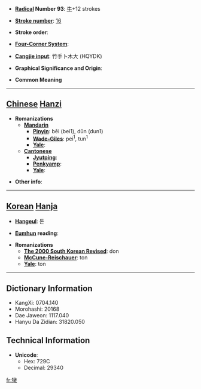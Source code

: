 * '''[[Wiktionary:Chinese radical index| Radical]] Number 93''': [[Wiktionary:Chinese radical index 牛|牛]]+12 strokes

* '''[[Wiktionary:Chinese total strokes index|Stroke number]]''': [[Wiktionary:Chinese total strokes index 16|16]]

* '''Stroke order''': 

* '''[[Wiktionary:Chinese four corner index|Four-Corner System]]''': 

* '''[[Wiktionary:Chinese Cangjie index|Cangjie input]]''': 竹手卜木大 (HQYDK)

* '''Graphical Significance and Origin''': 

* '''Common Meaning'''

----

== [[Chinese]] [[Hanzi]] ==

* '''Romanizations'''
** '''[[Mandarin]]'''
*** '''[[Pinyin]]''': bēi (bei1), dūn (dun1)
*** '''[[Wade-Giles]]''': pei<sup>1</sup>, tun<sup>1</sup>
*** '''[[Yale]]''': 
** '''[[Cantonese]]'''
*** '''[[Jyutping]]''':
*** '''[[Penkyamp]]''': 
*** '''[[Yale]]''': 

* '''Other info''': 

----

== [[Korean]] [[Hanja]] ==

* '''[[Hangeul]]''': 돈

* '''[[Eumhun]] reading''': 

* '''Romanizations'''
** '''[[The 2000 South Korean Revised Romanization|The 2000 South Korean Revised]]''': don
** '''[[McCune-Reischauer]]''': ton
** '''[[Yale]]''': ton

----

== Dictionary Information ==

* KangXi: 0704.140
* Morohashi: 20168
* Dae Jaweon: 1117.040
* Hanyu Da Zidian: 31820.050

== Technical Information ==

* '''Unicode''':
** Hex: 729C
** Decimal: 29340

[[fr:犜]]